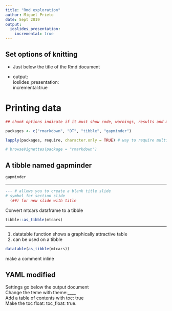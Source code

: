 ```yaml
---
title: "Rmd exploration"
author: Miguel Prieto
date: Sept 2019
output: 
  ioslides_presentation:
    incremental: true
---
```


## Set options of knitting

- Just below the title of the Rmd document 

- output:\
  ioslides_presentation:\
    incremental:true


# Printing data

```r

## chunk options indicate if it must show code, warnings, results and messages

packages <- c("rmarkdown", "DT", "tibble", "gapminder")

lapply(packages, require, character.only = TRUE) # way to require multiple packages in one call

# browseVignettes(package = "rmarkdown")

```
## A tibble named gapminder

```r
gapminder
```

--- 

```r

--- # allows you to create a blank title slide
# symbol for section slide
  (##) for new slide with title

```

Convert mtcars dataframe to a tibble

```r

tibble::as_tibble(mtcars) 
```

---
1. datatable function shows a graphically attractive table
1. can be used on a tibble
```r
datatable(as_tibble(mtcars))

```


make a comment inline
<!--this is an inline comment, does not appear in output-->

## YAML modified

Settings go below the output document\
Change the teme with theme:____\
Add a table of contents with toc: true\
Make the toc float: toc_float: true.